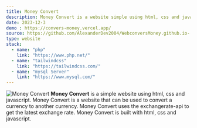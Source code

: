 ```yaml
---
title: Money Convert
description: Money Convert is a website simple using html, css and javascript.
date: 2023-12-3
demo : https://convers-money.vercel.app/
source: https://github.com/AlexanderDev2004/WebconversMoney.github.io-
type: website
stack:
  - name: "php"
    link: "https://www.php.net/"
  - name: "tailwindcss"
    link: "https://tailwindcss.com/"
  - name: "mysql Server"
    link: "https://www.mysql.com/"
---
```


![Money Convert](/src/assets/image/website/Moneyconvest.png)
**Money Convert** is a simple website using html, css and javascript. Money Convert is a website that can be used to convert a currency to another currency. Money Convert uses the exchangerate-api to get the latest exchange rate. Money Convert is built with html, css and javascript.
